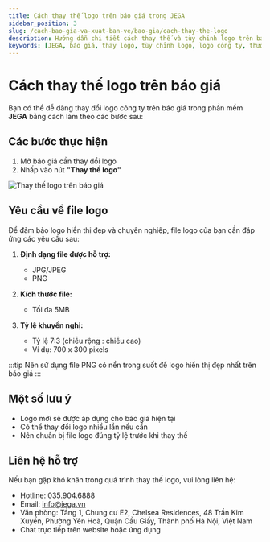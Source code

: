```yaml
---
title: Cách thay thế logo trên báo giá trong JEGA
sidebar_position: 3
slug: /cach-bao-gia-va-xuat-ban-ve/bao-gia/cach-thay-the-logo
description: Hướng dẫn chi tiết cách thay thế và tùy chỉnh logo trên báo giá trong phần mềm JEGA
keywords: [JEGA, báo giá, thay logo, tùy chỉnh logo, logo công ty, thương hiệu]
---
```


# Cách thay thế logo trên báo giá

Bạn có thể dễ dàng thay đổi logo công ty trên báo giá trong phần mềm **JEGA** bằng cách làm theo các bước sau:

## Các bước thực hiện

1. Mở báo giá cần thay đổi logo
2. Nhấp vào nút **"Thay thế logo"**

![Thay thế logo trên báo giá](https://jega.vn/upload/photos/shares/829.1.png)

## Yêu cầu về file logo

Để đảm bảo logo hiển thị đẹp và chuyên nghiệp, file logo của bạn cần đáp ứng các yêu cầu sau:

1. **Định dạng file được hỗ trợ:**
   - JPG/JPEG
   - PNG

2. **Kích thước file:**
   - Tối đa 5MB

3. **Tỷ lệ khuyến nghị:**
   - Tỷ lệ 7:3 (chiều rộng : chiều cao)
   - Ví dụ: 700 x 300 pixels

:::tip
Nên sử dụng file PNG có nền trong suốt để logo hiển thị đẹp nhất trên báo giá
:::

## Một số lưu ý

- Logo mới sẽ được áp dụng cho báo giá hiện tại
- Có thể thay đổi logo nhiều lần nếu cần
- Nên chuẩn bị file logo đúng tỷ lệ trước khi thay thế

## Liên hệ hỗ trợ

Nếu bạn gặp khó khăn trong quá trình thay thế logo, vui lòng liên hệ:
- Hotline: 035.904.6888
- Email: info@jega.vn
- Văn phòng: Tầng 1, Chung cư E2, Chelsea Residences, 48 Trần Kim Xuyến, Phường Yên Hoà, Quận Cầu Giấy, Thành phố Hà Nội, Việt Nam
- Chat trực tiếp trên website hoặc ứng dụng
